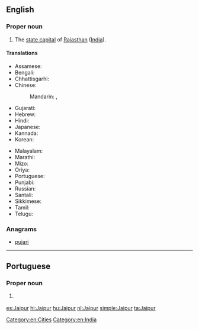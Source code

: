 ==English==
{{wikipedia}}

===Proper noun===
{{en-proper noun}}

# The [[state capital]] of [[Rajasthan]] ([[India]]).

====Translations====
{{trans-top|capital of Rajasthan, India}}
* Assamese: {{t-needed|as}}
* Bengali: {{t|bn|জয়পুর|sc=Beng}}
* Chhattisgarhi: {{t-needed|hne}}
* Chinese:
*: Mandarin: {{t|cmn|齋浦爾|sc=Hani}},  {{t|cmn|斋浦尔|tr=Zhāipǔ'ěr|sc=Hani}}
* Gujarati: {{t|gu|જયપુર|sc=Gujr}}
* Hebrew: {{t|he|ג'איפור}}
* Hindi: {{t+|hi|जयपुर|tr=jaypur}}
* Japanese: {{t|ja|ジャイプル|tr=Jaipuru}}
* Kannada: {{t-needed|kn}}
* Korean: {{t|ko|자이푸르|tr=Jaipureu|sc=Hang}}
{{trans-mid}}
* Malayalam: {{t|ml|ജയ്‌പൂർ|sc=Mlym}}
* Marathi: {{t|mr|जयपूर|sc=Deva}}
* Mizo: {{t-needed|lus}}
* Oriya: {{t|or|ଜୟପୁର|sc=Orya}}
* Portuguese: {{t|pt|Jaipur|f}}
* Punjabi: {{t|pa|ਜੈਪੁਰ|m|tr=jaypur|sc=Guru}}
* Russian: {{t|ru|Джайпур|m|tr=Džajpúr}}
* Santali: {{t-needed|sat}}
* Sikkimese: {{t-needed|sip}}
* Tamil: {{t|ta|செய்ப்பூர்|tr=Ceyppūr|sc=Taml}}
* Telugu: {{t-needed|te}}
{{trans-bottom}}

===Anagrams===
* [[pujari#English|pujari]]

[[Category:en:Cities]]
[[Category:en:India]]

----

==Portuguese==

===Proper noun===
{{pt-proper noun|f}}

# {{l|en|Jaipur}} {{gloss|capital of Rajasthan, India}}

[[es:Jaipur]]
[[hi:Jaipur]]
[[hu:Jaipur]]
[[nl:Jaipur]]
[[simple:Jaipur]]
[[ta:Jaipur]]